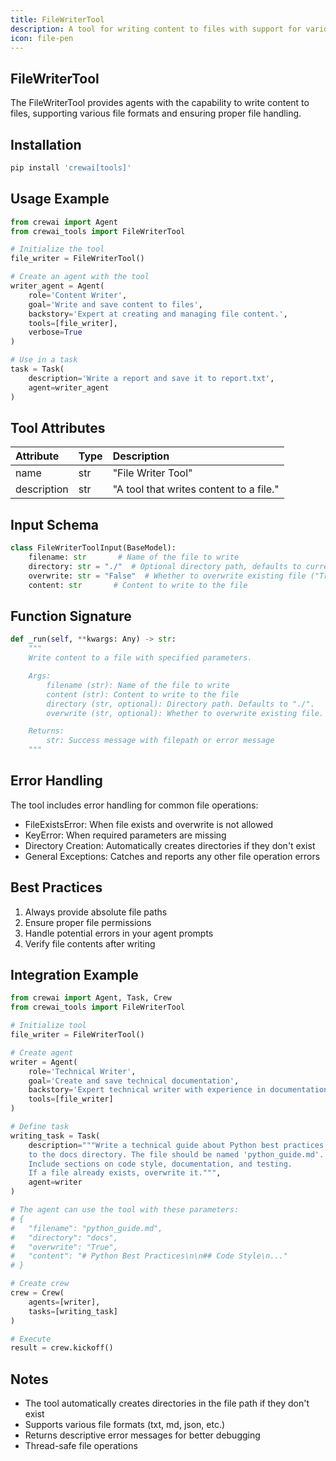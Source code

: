 ```yaml
---
title: FileWriterTool
description: A tool for writing content to files with support for various file formats.
icon: file-pen
---
```


## FileWriterTool

The FileWriterTool provides agents with the capability to write content to files, supporting various file formats and ensuring proper file handling.

## Installation

```bash
pip install 'crewai[tools]'
```

## Usage Example

```python
from crewai import Agent
from crewai_tools import FileWriterTool

# Initialize the tool
file_writer = FileWriterTool()

# Create an agent with the tool
writer_agent = Agent(
    role='Content Writer',
    goal='Write and save content to files',
    backstory='Expert at creating and managing file content.',
    tools=[file_writer],
    verbose=True
)

# Use in a task
task = Task(
    description='Write a report and save it to report.txt',
    agent=writer_agent
)
```

## Tool Attributes

| Attribute | Type | Description |
| :-------- | :--- | :---------- |
| name | str | "File Writer Tool" |
| description | str | "A tool that writes content to a file." |

## Input Schema

```python
class FileWriterToolInput(BaseModel):
    filename: str       # Name of the file to write
    directory: str = "./"  # Optional directory path, defaults to current directory
    overwrite: str = "False"  # Whether to overwrite existing file ("True"/"False")
    content: str       # Content to write to the file
```

## Function Signature

```python
def _run(self, **kwargs: Any) -> str:
    """
    Write content to a file with specified parameters.

    Args:
        filename (str): Name of the file to write
        content (str): Content to write to the file
        directory (str, optional): Directory path. Defaults to "./".
        overwrite (str, optional): Whether to overwrite existing file. Defaults to "False".

    Returns:
        str: Success message with filepath or error message
    """
```

## Error Handling

The tool includes error handling for common file operations:
- FileExistsError: When file exists and overwrite is not allowed
- KeyError: When required parameters are missing
- Directory Creation: Automatically creates directories if they don't exist
- General Exceptions: Catches and reports any other file operation errors

## Best Practices

1. Always provide absolute file paths
2. Ensure proper file permissions
3. Handle potential errors in your agent prompts
4. Verify file contents after writing

## Integration Example

```python
from crewai import Agent, Task, Crew
from crewai_tools import FileWriterTool

# Initialize tool
file_writer = FileWriterTool()

# Create agent
writer = Agent(
    role='Technical Writer',
    goal='Create and save technical documentation',
    backstory='Expert technical writer with experience in documentation.',
    tools=[file_writer]
)

# Define task
writing_task = Task(
    description="""Write a technical guide about Python best practices and save it
    to the docs directory. The file should be named 'python_guide.md'.
    Include sections on code style, documentation, and testing.
    If a file already exists, overwrite it.""",
    agent=writer
)

# The agent can use the tool with these parameters:
# {
#   "filename": "python_guide.md",
#   "directory": "docs",
#   "overwrite": "True",
#   "content": "# Python Best Practices\n\n## Code Style\n..."
# }

# Create crew
crew = Crew(
    agents=[writer],
    tasks=[writing_task]
)

# Execute
result = crew.kickoff()
```

## Notes

- The tool automatically creates directories in the file path if they don't exist
- Supports various file formats (txt, md, json, etc.)
- Returns descriptive error messages for better debugging
- Thread-safe file operations
